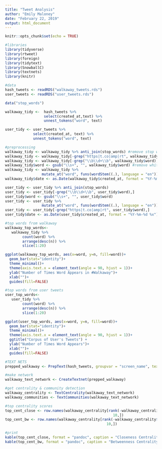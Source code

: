```yaml
---
title: "Tweet Analysis"
author: "Emily Maloney"
date: "February 22, 2019"
output: html_document
---
```


```r
knitr::opts_chunk$set(echo = TRUE)
```


```r
#libraries
library(tidyverse)
library(rtweet)
library(foreign)
library(tidytext)
library(SnowballC)
library(textnets)
library(knitr)
```

```r
#data
hash_tweets <- readRDS("walkaway_tweets.rds")
user_tweets <- readRDS("user_tweets.rds")

data("stop_words")
```

```r
walkaway_tidy <-  hash_tweets %>%
                  select(created_at,text) %>%
                  unnest_tokens("word", text)

user_tidy <- user_tweets %>% 
             select(created_at, text) %>% 
             unnest_tokens("word", text)
```


```r
#preprocessing
walkaway_tidy <- walkaway_tidy %>% anti_join(stop_words) #remove stop words
walkaway_tidy <- walkaway_tidy[-grep("https|t.co|amp|rt", walkaway_tidy$word),]
walkaway_tidy <- walkaway_tidy[-grep("\\b\\d+\\b", walkaway_tidy$word),] #get rid of punctuation
walkaway_tidy$word <- gsub("\\s+", "", walkaway_tidy$word) #remove white spaces
walkaway_tidy <- walkaway_tidy %>% 
                 mutate_at("word", funs(wordStem((.), language = "en"))) #stemming
walkaway_tidy$date <- as.Date(walkaway_tidy$created_at, format = "%Y-%m-%d %x")

user_tidy <- user_tidy %>% anti_join(stop_words)
user_tidy <- user_tidy[-grep("\\b\\d+\\b", user_tidy$word),]
user_tidy$word <- gsub("\\s+", "", user_tidy$word) 
user_tidy <- user_tidy %>% 
                 mutate_at("word", funs(wordStem((.), language = "en")))
user_tidy <- user_tidy[-grep("https|t.co|amp|rt", user_tidy$word),]
user_tidy$date <- as.Date(user_tidy$created_at, format = "%Y-%m-%d %x")
```
```r
#top words from walkaway
walkaway_top_words<-
   walkaway_tidy %>%
        count(word) %>%
        arrange(desc(n)) %>% 
        slice(1:20)

ggplot(walkaway_top_words, aes(x=word, y=n, fill=word))+
  geom_bar(stat="identity")+
  theme_minimal()+
  theme(axis.text.x = element_text(angle = 90, hjust = 1))+
  ylab("Number of Times Word Appears in #Walkaway")+
  xlab("")+
  guides(fill=FALSE)

#top words from user tweets
user_top_words<-
   user_tidy %>%
        count(word) %>%
        arrange(desc(n)) %>% 
        slice(1:20)

ggplot(user_top_words, aes(x=word, y=n, fill=word))+
  geom_bar(stat="identity")+
  theme_minimal()+
  theme(axis.text.x = element_text(angle = 90, hjust = 1))+
  ggtitle("Corpus of User's Tweets") +
  ylab("Number of Times Word Appears")+
  xlab("")+
  guides(fill=FALSE)
```


```r
#TEXT NETS
prepped_walkaway <- PrepText(hash_tweets, groupvar = "screen_name", textvar = "text", node_type = "words", tokenizer = "tweets", pos = "nouns", remove_stop_words = TRUE, compound_nouns = TRUE)

#make network
walkaway_text_network <- CreateTextnet(prepped_walkaway)

#get centrality & community detection
walkaway_centrality <- TextCentrality(walkaway_text_network)
walkaway_communities <- TextCommunities(walkaway_text_network)

#top centrality scores
top_cent_close <- row.names(walkaway_centrality[rank(-walkaway_centrality$closness_centrality) <=
                                                  10,])
top_cent_bw <- row.names(walkaway_centrality[rank(-walkaway_centrality$betweenness_centrality) <=
                                               10,])

#print
kable(top_cent_close, format = "pandoc", caption = "Closeness Centrality")
kable(top_cent_bw, format = "pandoc", caption = "Betweenness Centrality")
```


